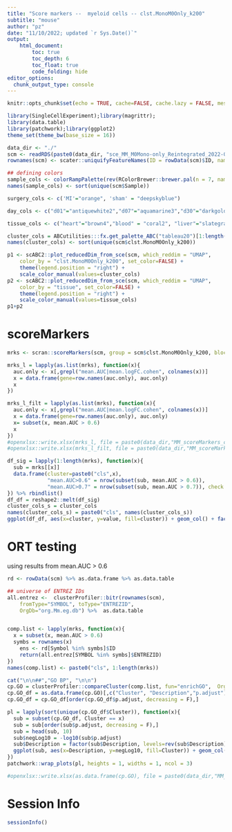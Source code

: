 ```yaml
---
title: "Score markers --  myeloid cells -- clst.MonoM0Only_k200"
subtitle: "mouse"
author: "pz"
date: "11/10/2022; updated `r Sys.Date()`"
output:
    html_document:
        toc: true
        toc_depth: 6
        toc_float: true
        code_folding: hide
editor_options: 
  chunk_output_type: console
---
```


```r
knitr::opts_chunk$set(echo = TRUE, cache=FALSE, cache.lazy = FALSE, message=FALSE, warning = FALSE)
```

```r
library(SingleCellExperiment);library(magrittr);
library(data.table)
library(patchwork);library(ggplot2)
theme_set(theme_bw(base_size = 16))
```



```r
data_dir <- "./"
scm <- readRDS(paste0(data_dir, "sce_MM_M0Mono-only_Reintegrated_2022-06-24_noCounts.rds"))
rownames(scm) <- scater::uniquifyFeatureNames(ID = rowData(scm)$ID, names = rowData(scm)$Symbol)

## defining colors
sample_cols <- colorRampPalette(rev(RColorBrewer::brewer.pal(n = 7, name = "Accent")))(length(unique(scm$Sample)))
names(sample_cols) <- sort(unique(scm$Sample))

surgery_cols <- c('MI'="orange", 'sham' = "deepskyblue")

day_cols <- c("d01"="antiquewhite2","d07"="aquamarine3","d30"="darkgoldenrod")

tissue_cols <- c("heart"="brown4","blood" = "coral2", "liver"="slategray3","islets"="deeppink1","kidney"="chartreuse2")

cluster_cols = ABCutilities:::fx.get_palette_ABC("tableau20")[1:length(unique(scm$clst.MonoM0Only_k200))]
names(cluster_cols) <- sort(unique(scm$clst.MonoM0Only_k200))
```


```r
p1 <- scABC2::plot_reducedDim_from_sce(scm, which_reddim = "UMAP",
    color_by = "clst.MonoM0Only_k200", set_color=FALSE) +
    theme(legend.position = "right") +
    scale_color_manual(values=cluster_cols)
p2 <- scABC2::plot_reducedDim_from_sce(scm, which_reddim = "UMAP",
    color_by = "tissue", set_color=FALSE) +
    theme(legend.position = "right") +
    scale_color_manual(values=tissue_cols)
p1+p2
```


# scoreMarkers


```r
mrks <- scran::scoreMarkers(scm, group = scm$clst.MonoM0Only_k200, block = scm$Sample)

mrks_l = lapply(as.list(mrks), function(x){
  auc.only <- x[,grepl("mean.AUC|mean.logFC.cohen", colnames(x))]
  x = data.frame(gene=row.names(auc.only), auc.only)
  x
})

mrks_l_filt = lapply(as.list(mrks), function(x){
  auc.only <- x[,grepl("mean.AUC|mean.logFC.cohen", colnames(x))]
  x = data.frame(gene=row.names(auc.only), auc.only)
  x= subset(x, mean.AUC > 0.6)
  x
})
#openxlsx::write.xlsx(mrks_l, file = paste0(data_dir,"MM_scoreMarkers_clst.MonoM0Only_k200_2022-11_auc_unfiltered.xlsx"))
#openxlsx::write.xlsx(mrks_l_filt, file = paste0(data_dir,"MM_scoreMarkers_clst.MonoM0Only_k200_2022-11_auc_filtered_meanAUCgt0.6.xlsx"))
```


```r
df_sig = lapply(1:length(mrks), function(x){
  sub = mrks[[x]]
  data.frame(cluster=paste0("cls",x), 
             "mean.AUC>0.6" = nrow(subset(sub, mean.AUC > 0.6)),
             "mean.AUC>0.7" = nrow(subset(sub, mean.AUC > 0.7)), check.names=F)
}) %>% rbindlist()
df_df = reshape2::melt(df_sig)
cluster_cols_s = cluster_cols
names(cluster_cols_s) = paste0("cls", names(cluster_cols_s))
ggplot(df_df, aes(x=cluster, y=value, fill=cluster)) + geom_col() + facet_wrap(~variable, scales="free") + theme_bw() + theme(legend.position = "none") + xlab("") + ylab("Number of Marker Genes") + scale_fill_manual(values=cluster_cols_s) + theme(axis.text.x = element_text(angle = 45, hjust = 1, vjust = 1))
```



# ORT testing {.tabset}

using results from mean.AUC > 0.6


```r
rd <- rowData(scm) %>% as.data.frame %>% as.data.table

## universe of ENTREZ IDs
all.entrez <-  clusterProfiler::bitr(rownames(scm), 
    fromType="SYMBOL", toType="ENTREZID",
    OrgDb="org.Mm.eg.db") %>%  as.data.table


comp.list <- lapply(mrks, function(x){
  x = subset(x, mean.AUC > 0.6)
  symbs = rownames(x)
    ens <- rd[Symbol %in% symbs]$ID
    return(all.entrez[SYMBOL %in% symbs]$ENTREZID)
})
names(comp.list) <- paste0("cls", 1:length(mrks))

cat("\n\n##","GO BP", "\n\n")
cp.GO = clusterProfiler::compareCluster(comp.list, fun="enrichGO",  OrgDb = org.Mm.eg.db, ont="BP",pvalueCutoff = 1, qvalueCutoff=1, readable=TRUE)
cp.GO_df = as.data.frame(cp.GO)[,c("Cluster", "Description","p.adjust")]
cp.GO_df = cp.GO_df[order(cp.GO_df$p.adjust, decreasing = F),]

pl = lapply(sort(unique(cp.GO_df$Cluster)), function(x){
  sub = subset(cp.GO_df, Cluster == x)
  sub = sub[order(sub$p.adjust, decreasing = F),]
  sub = head(sub, 10)
  sub$negLog10 = -log10(sub$p.adjust)
  sub$Description = factor(sub$Description, levels=rev(sub$Description))
  ggplot(sub, aes(x=Description, y=negLog10, fill=Cluster)) + geom_col() + coord_flip()  +  theme_bw(base_size=10) + theme(legend.position = "none") + xlab("") + ylab("-log10(q)") + scale_fill_manual(values=cluster_cols_s) + geom_hline(yintercept = -log10(0.05), linetype="dashed")  + ggtitle(x, subtitle = "GO:BP") + scale_x_discrete(labels = function(x) stringr::str_wrap(x, width = 50))
})
patchwork::wrap_plots(pl, heights = 1, widths = 1, ncol = 3)

#openxlsx::write.xlsx(as.data.frame(cp.GO), file = paste0(data_dir,"MM_ORT_scoreMarkers_clst.MonoM0Only_k200_2022-11_aucGt0.6_GOBP_unfiltered.xlsx"))
```


# Session Info

```r
sessionInfo()
```
